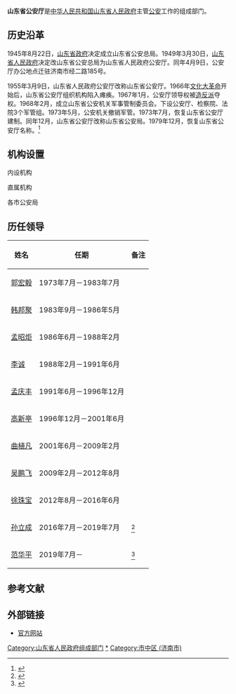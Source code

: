 {{Infobox PRCG
|机构名称=山东省公安厅
|标志1=Red star.svg
|标志1说明=[[s:国务院关于国家行政机关和企业事业单位社会团体印章管理的规定|1999年规定]]：[[印章|印章]][[直径|直径]]不大于4.2厘米，中央刊[[五角星|五角星]]。
|职位1=厅长
|人员1=[[范华平|范华平]]
|职位2=副厅长
|人员2=[[李祝群|李祝群]]{{wrap}}[[修春清|修春清]]{{wrap}}[[申延军|申延军]]
|人数2=3
|成立时间=
|中共上级=[[中国共产党山东省委员会|中国共产党山东省委员会]]
|中共本级=中国共产党山东省公安厅委员会
|上级机构=[[山东省人民政府|山东省人民政府]]<br/>[[中华人民共和国公安部|中华人民共和国公安部]]
|机构类型=[[山东省人民政府组成部门|山东省人民政府组成部门]]
|行政级别=正地厅级
|机构1=山东省人民政府公安厅
|时期1=1955年－1967年
|机构2=山东省公安机关军事管制委员会公安厅
|时期2=1968年－1973年
|机构3=山东省公安局
|时期3=1973年－1979年
|电话1={{tel|86|531|85121114}}
|邮编1=250001
|地址1=[[山东省|山东省]][[济南市|济南市]][[市中区_(济南市)|市中区]]经二路185号
|网站=山东省公安厅
|网址=http://gat.shandong.gov.cn/
}}
'''山东省公安厅'''是[[中华人民共和国|中华人民共和国]][[山东省人民政府|山东省人民政府]]主管[[公安|公安]]工作的组成部门。

==历史沿革==
1945年8月22日，[[山东省政府|山东省政府]]决定成立山东省公安总局。1949年3月30日，[[山东省人民政府|山东省人民政府]]决定改山东省公安总局为山东省人民政府公安厅。同年4月9日，公安厅办公地点迁驻济南市经二路185号。

1955年3月9日，山东省人民政府公安厅改称山东省公安厅。1966年[[文化大革命|文化大革命]]开始后，山东省公安厅组织机构陷入瘫痪。1967年1月，公安厅领导权被[[造反派|造反派]]夺权。1968年2月，成立山东省公安机关军事管制委员会。下设公安厅、检察院、法院3个军管组。1973年5月，公安机关撤销军管。1973年7月，恢复山东省公安厅建制。同年12月，山东省公安厅改称山东省公安局。1979年12月，恢复山东省公安厅名称。<ref>{{cite book |editor=山东省地方史志编纂委员会 |title=山东省志·公安志 |date=1995 |publisher=[[山东人民出版社|山东人民出版社]] |isbn=7-209-01845-X}}</ref>
==机构设置==
;内设机构
{{columns-list|2|
*指挥中心（办公室）
*经济犯罪侦查总队
*治安警察总队
*出入境管理总队（出入境管理局）
*法制总队
*信息通信处
*信访处
*禁毒总队
*消防局
}}
;直属机构
{{columns-list|2|
*刑事侦查总队（山东省公安厅刑事侦查局）
*交通警察总队（山东省公安厅交通管理局）
*车辆管理所
}}
;各市公安局
{{columns-list|2|
*[[济南市公安局|济南市公安局]]
*[[青岛市公安局|青岛市公安局]]
*[[淄博市公安局|淄博市公安局]]
*[[枣庄市公安局|枣庄市公安局]]
*[[东营市公安局|东营市公安局]]
*[[烟台市公安局|烟台市公安局]]
*[[潍坊市公安局|潍坊市公安局]]
*[[济宁市公安局|济宁市公安局]]
*[[泰安市公安局|泰安市公安局]]
*[[威海市公安局|威海市公安局]]
*[[日照市公安局|日照市公安局]]
*[[临沂市公安局|临沂市公安局]]
*[[德州市公安局|德州市公安局]]
*[[聊城市公安局|聊城市公安局]]
*[[滨州市公安局|滨州市公安局]]
*[[菏泽市公安局|菏泽市公安局]]
}}
==历任领导==
{| class="wikitable"
|-
! 姓名 !! 任期 !! 备注
|-
| [[郭宏毅|郭宏毅]] || 1973年7月－1983年7月 || 
|-
| [[韩邦聚|韩邦聚]] || 1983年9月－1986年5月 || 
|-
| [[孟昭炬|孟昭炬]] || 1986年6月－1988年2月 || 
|-
| [[李诚_(1927年)|李诚]]|| 1988年2月－1991年6月 ||
|-
| [[孟庆丰|孟庆丰]] || 1991年6月－1996年12月 || 
|-
| [[高新亭|高新亭]] || 1996年12月－2001年6月 || 
|-
| [[曲植凡|曲植凡]] || 2001年6月－2009年2月  || 
|-
| [[吴鹏飞|吴鹏飞]] || 2009年2月－2012年8月 || 
|-
| [[徐珠宝|徐珠宝]]|| 2012年8月－2016年6月 || 
|-
| [[孙立成_(1962年10月)|孙立成]] || 2016年7月－2019年7月|| <ref>{{cite web |author1=高雷 |title=孙立成任山东省副省长、省公安厅厅长 |url=http://renshi.people.com.cn/n1/2016/0722/c139617-28577285.html |publisher=中国共产党新闻网 |date=2016-07-22 |accessdate=2020-05-05 |archive-date=2020-07-02 |archive-url=https://web.archive.org/web/20200702145732/http://renshi.people.com.cn/n1/2016/0722/c139617-28577285.html |dead-url=no }}</ref>
|-
| [[范华平|范华平]] || 2019年7月－ || <ref>{{cite web |title=范华平任山东省副省长、省公安厅厅长 |url=http://news.iqilu.com/shandong/zhengwu/rsrm/2019/0726/4320109.shtml |publisher=齐鲁网 |date=2019-07-26 |accessdate=2020-05-05 |archive-date=2019-11-06 |archive-url=https://web.archive.org/web/20191106201605/http://news.iqilu.com/shandong/zhengwu/rsrm/2019/0726/4320109.shtml |dead-url=no }}</ref>
|}
==参考文献==
{{Reflist}}

==外部链接==
*[http://gat.shandong.gov.cn/ 官方网站] {{Wayback|url=http://gat.shandong.gov.cn/ |date=20220620004517 }}

{{山东省人民政府}}
{{中华人民共和国各省级行政区|公安厅}}
{{Authority control}}
[[Category:山东省人民政府组成部门|Category:山东省人民政府组成部门]]
[[Category:山东省公安厅|*]]
[[Category:市中区_(济南市)|Category:市中区 (济南市)]]